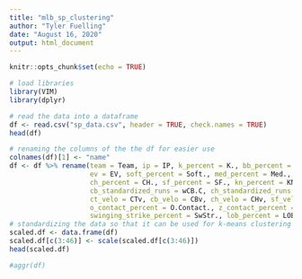 ---
title: "mlb_sp_clustering"
author: "Tyler Fuelling"
date: "August 16, 2020"
output: html_document
---

```{r setup, include=FALSE}
knitr::opts_chunk$set(echo = TRUE)

# load libraries
library(VIM)
library(dplyr)
```

```{r}
# read the data into a dataframe
df <- read.csv("sp_data.csv", header = TRUE, check.names = TRUE)
head(df)
```
``` {r}
# renaming the columns of the the df for easier use
colnames(df)[1] <- "name"
df <- df %>% rename(team = Team, ip = IP, k_percent = K., bb_percent = BB., babip = BABIP, gb_percent = GB., ld_percent = LD., fb_percent = FB.,iffb_percent = IFFB.,
                    ev = EV, soft_percent = Soft., med_percent = Med., hard_percent = Hard., fa_percent = FB..1, sl_percent = SL., ct_percent = CT., cb_percent = CB.,
                    ch_percent = CH., sf_percent = SF., kn_percent = KN., fa_standardized_runs = wFB.C, sl_standardized_runs = wSL.C, ct_standardized_runs = wCT.C,
                    cb_standardized_runs = wCB.C, ch_standardized_runs = wCH.C, sf_standardized_runs = wSF.C, kn_standardized_runs = wKN.C, fa_velo = FBv, sl_velo = SLv,
                    ct_velo = CTv, cb_velo = CBv, ch_velo = CHv, sf_velo = SFv, kn_velo = KNv, o_swing_percent = O.Swing., z_swing_percent = Z.Swing., swing_percent = Swing.,
                    o_contact_percent = O.Contact., z_contact_percent = Z.Contact., contact_percent = Contact., zone_percent = Zone., first_strike_percent = F.Strike.,
                    swinging_strike_percent = SwStr., lob_percent = LOB., pace = Pace, player_id = playerid)
# standardizing the data so that it can be used for k-means clustering
scaled.df <- data.frame(df)
scaled.df[c(3:46)] <- scale(scaled.df[c(3:46)])
head(scaled.df)
```





``` {r}
#aggr(df)


```